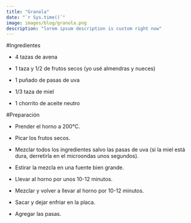 ```yaml
---
title: "Granola"
date: "`r Sys.time()`"
image: images/blog/granola.png
description: "lorem ipsum description is custom right now"
---
```


#Ingredientes

- 4 tazas de avena

- 1 taza y 1/2 de frutos secos (yo usé almendras y nueces)

- 1 puñado de pasas de uva

- 1/3 taza de miel

- 1 chorrito de aceite neutro


#Preparación

- Prender el horno a 200°C.

- Picar los frutos secos.

- Mezclar todos los ingredientes salvo las pasas de uva (si la miel está dura, derretirla en el microondas unos segundos).

- Estirar la mezcla en una fuente bien grande.

- Llevar al horno por unos 10-12 minutos.

- Mezclar y volver a llevar al horno por 10-12 minutos.

- Sacar y dejar enfriar en la placa.

- Agregar las pasas.